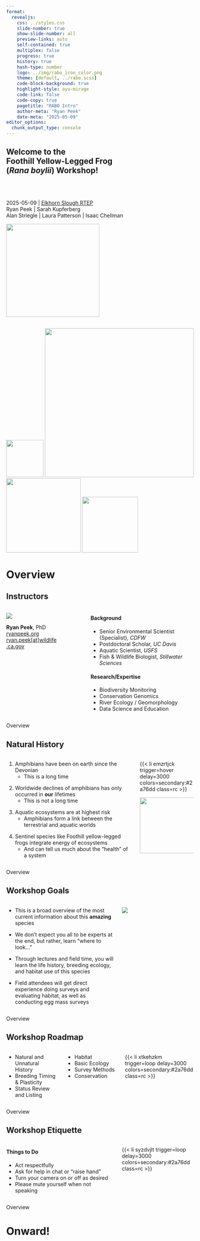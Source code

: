 ```yaml
---
format: 
  revealjs:
    css: ../styles.css
    slide-number: true
    show-slide-number: all
    preview-links: auto
    self-contained: true
    multiplex: false
    progress: true
    history: true
    hash-type: number
    logo: ../img/rabo_icon_color.png
    theme: [default, ../rabo.scss]
    code-block-background: true
    highlight-style: ayu-mirage
    code-link: false
    code-copy: true
    pagetitle: "RABO Intro"
    author-meta: "Ryan Peek"
    date-meta: "2025-05-09"
editor_options: 
  chunk_output_type: console
---
```


::: {.my-title background-color="#111111"}
# [Welcome to the <br /> Foothill Yellow-Legged Frog<br />(*Rana boylii*) Workshop!]{.r-fit-text .light-yellow}{background-image="../img/nfa_iowa_hill_pano_reduced.jpg" background-size="contain" background-position="top" background-opacity="0.85" background-color="#fff69f"}

<br>
<br>

::: {.my-gray}
[2025-05-09 | [Elkhorn Slough RTEP](https://www.eventbrite.com/e/ecology-of-foothill-yellow-legged-frog-tickets-1292111884429)]{}<br />
Ryan Peek | Sarah Kupferberg <br />
Alan Striegle | Laura Patterson | Isaac Chellman
:::

![](../img/rabo_adult_dark_transparent.png){.absolute bottom=200 right=0 width=250}
<br>
<br>

![](../img/CDFW-Insignia-146x193.png){.absolute bottom="0" right="0" width="100"} ![](https://sfpuc.org/themes/custom/sfwater/img/scm_logo.svg){.absolute bottom="0" right="140" width="400"} ![](../img/elkhorn_logo_sml.gif){.absolute bottom="0" right="600" width="200"} ![](../img/eastbay_icon.png){.absolute bottom="0" right="900" width="150"}

:::


# Overview {background-color="#001B44"}

## Instructors {.smaller background-color="#FFFCEB"}

::: {.columns .pv4}
::: {.column width="30%"}
::: {.tc}
![](../img/ryan_gill_netting_seki.png ){.br-100}

**Ryan Peek**, PhD<br /> [ryanpeek.org](https://ryanpeek.org)<br /> [ryan.peek[at]wildlife.ca.gov](mailto:ryan.peek@wildlife.ca.gov)
:::
:::

::: {.column width="10%"}
:::

::: {.column width="60%"}
::: {.fragment}
#### **Background**

-   [Senior Environmental Scientist (Specialist)]{.b .green}, *CDFW*
-   Postdoctoral Scholar, *UC Davis*
-   Aquatic Scientist, *USFS*
-   Fish & Wildlife Biologist, *Stillwater Sciences*
:::
::: {.fragment .mt1}
#### **Research/Expertise**

-   Biodiversity Monitoring
-   Conservation Genomics
-   River Ecology / Geomorphology
-   [Data Science]{.b} and Education
:::
:::
:::

::: footer
Overview
:::

## Natural History {.smaller background-color="#FFFCEB"}

::: {.columns .pv4}
::: {.column width="70%"}
1.  Amphibians have been on [earth]{.b .blue} since the [Devonian]{.b .dark-gray} 
    -   This is a long time

::: {.fragment .mt1}
2.  Worldwide declines of [amphibians]{.b .orange} has only occurred in **our** lifetimes
    -   This is not a long time
:::

::: {.fragment .mt1}
3.  [Aquatic ecosystems]{.b .blue} are at highest risk
    -   Amphibians form a link between the terrestrial and aquatic worlds
:::

::: {.fragment .mt1}
4.  [Sentinel]{.b .orange} species like Foothill yellow-legged frogs integrate energy of ecosystems
    - And can tell us much about the "health" of a system
:::
:::

::: {.column .tc .pv5 .relative width="30%"}
{{< li emzrtjck trigger=hover delay=3000 colors=secondary:#2a76dd class=rc >}}

![](../img/rabo_icon_color.png){width=150}
:::
:::

::: footer
Overview
:::

## Workshop Goals {.smaller background-color="#FFFCEB"}

::: {.columns .pv4}
::: {.column width="60%"}
-   This is a broad overview of the most current information about this **amazing** species

::: {.fragment .mt1}
-   We don't expect you all to be experts at the end, but rather, learn "[where to look...]{.b .blue}"
:::

::: {.fragment .mt1}
-   Through [lectures]{.b .blue} and [field time]{.b .green}, you will learn the life history, breeding ecology, and habitat use of this species
:::

::: {.fragment .mt1}
-   Field attendees will get direct [experience]{.b .green} doing surveys and evaluating habitat, as well as conducting egg mass surveys
:::

:::

::: {.column .tc .pv5 width="40%"}


![](../img/rabo_eggs_sfy_dark.jpg){.br-100}

:::
:::

::: footer
Overview
:::

## Workshop Roadmap {.smaller background-color="#FFFCEB"}

::: {.columns .pv4}
::: {.column width="30%" .incremental}
 
 - Natural and Unnatural History
 - Breeding Timing & Plasticity
 - Status Review and Listing

 
:::
::: {.column width="30%" .incremental}
 
 - Habitat
 - Basic Ecology
 - Survey Methods
 - Conservation
 
:::
::: {.column .tc .pv4 width="40%"}
{{< li xtkehzkm trigger=loop delay=3000 colors=secondary:#2a76dd class=rc >}}
:::
:::

::: footer
Overview
:::

## Workshop Etiquette {.smaller background-color="#FFFCEB"}

::: {.columns .pv4}
::: {.column width="60%"}
#### [**Things to Do**]{.green}

::: {.incremental}
-   Act respectfully
-   Ask for help in chat or "raise hand"
-   Turn your camera on or off as desired
-   Please mute yourself when not speaking
:::
:::

::: {.column .tc .pv5 width="40%"}
{{< li syzdvjlt trigger=loop delay=3000 colors=secondary:#2a76dd class=rc >}}
:::
:::

::: footer
Overview
:::


# Onward! {background-color="#001B44"}

